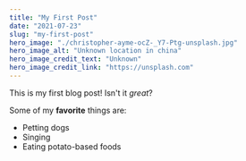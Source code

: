 ```yaml
---
title: "My First Post"
date: "2021-07-23"
slug: "my-first-post"
hero_image: "./christopher-ayme-ocZ-_Y7-Ptg-unsplash.jpg"
hero_image_alt: "Unknown location in china"
hero_image_credit_text: "Unknown"
hero_image_credit_link: "https://unsplash.com"
---
```


This is my first blog post! Isn't it _great_?

Some of my **favorite** things are:

- Petting dogs
- Singing
- Eating potato-based foods

